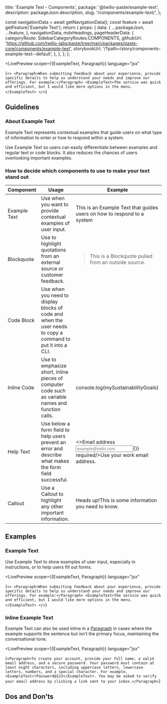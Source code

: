 

  title: 'Example Text - Components',
  package: '@twilio-paste/example-text',
  description: packageJson.description,
  slug: '/components/example-text/',
};


  const navigationData = await getNavigationData();
  const feature = await getFeature('Example Text');
  return {
    props: {
      data: {
        ...packageJson,
        ...feature,
      },
      navigationData,
      mdxHeadings,
      pageHeaderData: {
        categoryRoute: SidebarCategoryRoutes.COMPONENTS,
        githubUrl: 'https://github.com/twilio-labs/paste/tree/main/packages/paste-core/components/example-text',
        storybookUrl: '/?path=/story/components-example-text--default',
      },
    },
  };
};

<LivePreview
  scope={{ExampleText, Paragraph}}
  language="jsx"
>
  {`<>
    <Paragraph>When submitting feedback about your experience, provide specific details to help us understand your needs and improve our offerings. For example:</Paragraph>
    <ExampleText>The service was quick and efficient, but I would like more options in the menu.</ExampleText>
</>`}
</LivePreview>

## Guidelines

### About Example Text

Example Text represents contextual examples that guide users on what type of information to enter or how to respond within a system. 

Use Example Text so users can easily differentiate between examples and regular text or code blocks. It also reduces the chances of users overlooking important examples.

### How to decide which components to use to make your text stand out

<Box marginBottom="space70">
  <Table>
    <THead>
      <Tr>
        <Th>Component</Th>
        <Th>Usage</Th>
        <Th width="size40">Example</Th>
      </Tr>
    </THead>
    <TBody>
      <Tr>
        <Td>Example Text</Td>
        <Td>Use when you want to provide contextual examples of user input.</Td>
        <Td>
          <ExampleText>This is an Example Text that guides users on how to respond to a system</ExampleText>
        </Td>
      </Tr>
      <Tr>
        <Td><Anchor href="/components/blockquote">Blockquote</Anchor></Td>
        <Td>Use to highlight quotations from an external source or customer feedback.</Td>
        <Td>
          <Blockquote marginBottom="space0"><BlockquoteContent>This is a Blockquote pulled from an outside source.</BlockquoteContent><BlockquoteCitation author="Google" /></Blockquote>
        </Td>
      </Tr>
      <Tr>
        <Td><Anchor href="/components/code-block">Code Block</Anchor></Td>
        <Td>Use when you need to display blocks of code and when the user needs to copy a command to put it into a CLI.</Td>
        <Td>
          <CodeBlock variant="single-line" code={`const accountSID = process.env.TWILIO_ACCOUNT_SID`}/>
        </Td>
      </Tr>
      <Tr>
        <Td><Anchor href="/components/inline-code">Inline Code</Anchor></Td>
        <Td>Use to emphasize short, inline pieces of computer code such as variable names and function calls.</Td>
        <Td>
          <InlineCode>console.log(mySustainabilityGoals)</InlineCode>
        </Td>
      </Tr>
      <Tr>
        <Td><Anchor href="/components/help-text">Help Text</Anchor></Td>
        <Td>Use below a form field to help users prevent an error and describe what makes the form field successful.</Td>
        <Td>
          <><Label htmlFor="email_address" required>Email address</Label><Input aria-describedby="email_help_text" id="email_address" name="email_address" type="email" placeholder="example@twilio.com" onChange={()=>{}} required/><HelpText id="email_help_text">Use your work email address.</HelpText></>
        </Td>
      </Tr>
      <Tr>
        <Td><Anchor href="/components/callout">Callout</Anchor></Td>
        <Td>Use a Callout to highlight any other important information.</Td>
        <Td>
          <Callout variant='neutral'><CalloutHeading as="h2">Heads up!</CalloutHeading><CalloutText>This is some information you need to know.</CalloutText></Callout>
        </Td>
      </Tr>
    </TBody>
  </Table>
</Box>

## Examples

### Example Text

Use Example Text to show examples of user input, especially in instructions, or to help users fill out forms.

<LivePreview
  scope={{ExampleText, Paragraph}}
  language="jsx"
>
  {`<>
    <Paragraph>When submitting feedback about your experience, provide specific details to help us understand your needs and improve our offerings. For example:</Paragraph>
    <ExampleText>The service was quick and efficient, but I would like more options in the menu.</ExampleText>
</>`}
</LivePreview>

### Inline Example Text

Example Text can also be used inline in a [Paragraph](/components/paragraph) in cases where the example supports the sentence but isn’t the primary focus, maintaining the conversational tone.

<LivePreview
  scope={{ExampleText, Paragraph}}
  language="jsx"
>
  {`<Paragraph>To create your account, provide your full name, a valid email address, and a secure password. Your password must contain at least eight characters, including uppercase letters, lowercase letters, numbers, and a special character. For example, <ExampleText>!Password@123</ExampleText>. You may be asked to verify your email address by clicking a link sent to your inbox.</Paragraph>`}
</LivePreview>

## Dos and Don'ts

<DoDont>
  <Do title="Do" body="Use a prefix like “For example:” followed by Example Text to give users better context that the content is an example." />
  <Dont title="Don't" body="Don't use Example Text to highlight important information, use Callout or bold text instead."/>
</DoDont>
<DoDont>
  <Do title="Do" body="Use common editorial styles when example text doesn’t require special emphasis." />
  <Dont title="Don't" body="Do not use Example Text when you want the user to copy a command to put it into CLI, use Code Block instead."/>
</DoDont>



